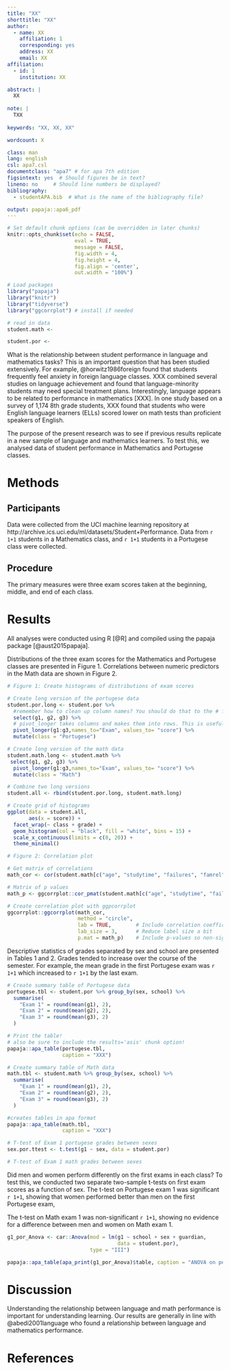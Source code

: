 ```yaml
---
title: "XX"
shorttitle: "XX"
author: 
  - name: XX
    affiliation: 1
    corresponding: yes    
    address: XX
    email: XX
affiliation:
  - id: 1
    institution: XX

abstract: |
  XX
  
note: |  
  TXX
  
keywords: "XX, XX, XX"

wordcount: X

class: man
lang: english
csl: apa7.csl
documentclass: "apa7" # for apa 7th edition
figsintext: yes  # Should figures be in text?
lineno: no     # Should line numbers be displayed?
bibliography:
  - studentAPA.bib  # What is the name of the bibliography file?

output: papaja::apa6_pdf
---
```


```r

# Set default chunk options (can be overridden in later chunks)
knitr::opts_chunk$set(echo = FALSE, 
                      eval = TRUE,
                      message = FALSE, 
                      fig.width = 4, 
                      fig.height = 4,
                      fig.align = 'center',
                      out.width = "100%")

# Load packages
library("papaja")
library("knitr")
library("tidyverse")
library("ggcorrplot") # install if needed


```


```r
# read in data
student.math <-

student.por <-

```


What is the relationship between student performance in language and mathematics tasks? This is an important question that has been studied extensively. For example, @horwitz1986foreign found that students frequently feel anxiety in foreign language classes. XXX combined several studies on language achievement and found that language-minority students may need special treatment plans. Interestingly, language appears to be related to performance in mathematics [XXX]. In one study based on a survey of 1,174 8th grade students, XXX found that students who were English language learners (ELLs) scored lower on math tests than proficient speakers of English.

The purpose of the present research was to see if previous results replicate in a new sample of language and mathematics learners. To test this, we analysed data of student performance in Mathematics and Portugese classes.

# Methods

## Participants

Data were collected from the UCI machine learning repository at http://archive.ics.uci.edu/ml/datasets/Student+Performance. Data from `r  1+1` students in a Mathematics class, and `r 1+1` students in a Portugese class were collected.

## Procedure

The primary measures were three exam scores taken at the beginning, middle, and end of each class. 

# Results

All analyses were conducted using R [@R] and compiled using the papaja package [@aust2015papaja].

Distributions of the three exam scores for the Mathematics and Portugese classes are presented in Figure 1. Correlations between numeric predictors in the Math data are shown in Figure 2.

```r
# Figure 1: Create histograms of distributions of exam scores

# Create long version of the portugese data
student.por.long <- student.por %>% 
  #remember how to clean up column names? You should do that to the # files you read in ;). 
  select(g1, g2, g3) %>% 
  # pivot_longer takes columns and makes them into rows. This is useful for plotting 
  pivot_longer(g1:g3,names_to="Exam", values_to= "score") %>%
  mutate(class = "Portugese")

# Create long version of the math data
student.math.long <- student.math %>% 
 select(g1, g2, g3) %>% 
  pivot_longer(g1:g3,names_to="Exam", values_to= "score") %>%
  mutate(class = "Math")

# Combine two long versions
student.all <- rbind(student.por.long, student.math.long)

# Create grid of histograms
ggplot(data = student.all, 
       aes(x = score)) +
  facet_wrap(~ class + grade) +
  geom_histogram(col = "black", fill = "white", bins = 15) +
  scale_x_continuous(limits = c(0, 20)) +
  theme_minimal()
```



```r
# Figure 2: Correlation plot

# Get matrix of correlations
math_cor <- cor(student.math[c("age", "studytime", "failures", "famrel", "freetime", "goout", "absences", "g1", "g2", "g3")])

# Matrix of p values
math_p <- ggcorrplot::cor_pmat(student.math[c("age", "studytime", "failures", "famrel", "freetime", "goout", "absences", "g1", "g2", "g3")])

# Create correlation plot with ggpcorrplot
ggcorrplot::ggcorrplot(math_cor, 
                       method = "circle", 
                       lab = TRUE,        # Include correlation coefficient labels
                       lab_size = 3,      # Reduce label size a bit
                       p.mat = math_p)    # Include p-values so non-significant values have X's

```

Descriptive statistics of grades separated by sex and school are presented in Tables 1 and 2. Grades tended to increase over the course of the semester. For example, the mean grade in the first Portugese exam was `r 1+1` which increased to `r 1+1` by the last exam.

```r
# Create summary table of Portugese data
portugese.tbl <- student.por %>% group_by(sex, school) %>%
  summarise(
    "Exam 1" = round(mean(g1), 2),
    "Exam 2" = round(mean(g2), 2),
    "Exam 3" = round(mean(g3), 2)
  )

# Print the table!
# also be sure to include the results='asis' chunk option!
papaja::apa_table(portugese.tbl, 
                  caption = "XXX")
```

```r
# Create summary table of Math data
math.tbl <- student.math %>% group_by(sex, school) %>%
  summarise(
    "Exam 1" = round(mean(g1), 2),
    "Exam 2" = round(mean(g2), 2),
    "Exam 3" = round(mean(g3), 2)
  )

#creates tables in apa format
papaja::apa_table(math.tbl, 
                  caption = "XXX")
```

```r
# T-test of Exam 1 portugese grades between sexes
sex.por.ttest <- t.test(g1 ~ sex, data = student.por)

# T-test of Exam 1 math grades between sexes

```


Did men and women perform differently on the first exams in each class? To test this, we conducted two separate two-sample t-tests on first exam scores as a function of sex. The t-test on Portugese exam 1 was significant `r 1+1`, showing that women performed better than men on the first Portugese exam,

The t-test on Math exam 1 was non-significant `r 1+1`, showing no evidence for a difference between men and women on Math exam 1.


```r
g1_por_Anova <- car::Anova(mod = lm(g1 ~ school + sex + guardian,
                                    data = student.por),
                           type = "III")

papaja::apa_table(apa_print(g1_por_Anova)$table, caption = "ANOVA on period 1 Portugese scores.")
```


# Discussion

Understanding the relationship between language and math performance is important for understanding learning. Our results are generally in line with @abedi2001language who found a relationship between language and mathematics performance.


# References


\setlength{\parindent}{-0.5in}
\setlength{\leftskip}{0.5in}
\setlength{\parskip}{8pt}
